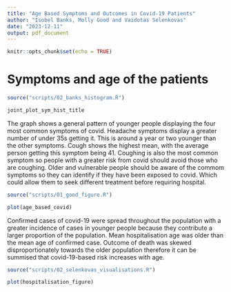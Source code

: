 ```yaml
---
title: "Age Based Symptoms and Outcomes in Covid-19 Patients"
author: "Isobel Banks, Molly Good and Vaidotas Selenkovas"
date: "2023-12-11"
output: pdf_document
---
```

```r
knitr::opts_chunk$set(echo = TRUE)
```
# Symptoms and age of the patients
```r
source("scripts/02_banks_histogram.R")
```
```r

joint_plot_sym_hist_title

```

The graph shows a general pattern of younger people displaying the four most common symptoms of covid. Headache symptoms display a greater number of under 35s getting it. This is around a year or two younger than the other symptoms. Cough shows the highest mean, with the average person getting this symptom being 41. Coughing is also the most common symptom so people with a greater risk from covid should avoid those who are coughing. Older and vulnerable people should be aware of the commom symptoms so they can identify if they have been exposed to covid. Which could allow them to seek different treatment before requiring hospital.

```r
source("scripts/01_good_figure.R")

```


```r

plot(age_based_covid)

```

Confirmed cases of covid-19 were spread throughout the population with a greater incidence of cases in younger people because they contribute a larger proportion of the population. Mean hospitalisation age was older than the mean age of confirmed case. Outcome of death was skewed disproportionately towards the older population therefore it can be summised that covid-19-based risk increases with age.

```r

source("scripts/02_selenkovas_visualisations.R")

```


```r

plot(hospitalisation_figure)

```